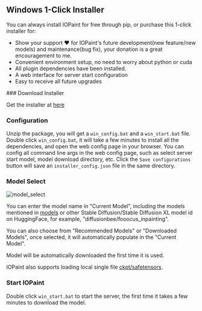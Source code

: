 
## Windows 1-Click Installer

You can always install IOPaint for free through pip, or purchase this 1-click installer for:

- Show your support ❤️ for IOPaint's future development(new feature/new models) and maintenance(bug fix), your donation is a great encouragement to me.
- Convenient environment setup, no need to worry about python or cuda
- All plugin dependencies have been installed.
- A web interface for server start configuration
- Easy to receive all future upgrades

<Steps>
### Download Installer

Get the installer at [here](https://panicbyte.lemonsqueezy.com/checkout/buy/8bb260b9-b650-4748-8dd8-b27f6fa0aa0e)

### Configuration

Unzip the package, you will get a `win_config.bat` and a `win_start.bat` file. 
Double click `win_config.bat`, it will take a few minutes to install all the dependencies, and open the web config page in your browser. 
You can config all command line args in the web config page, such as select server start model, model download directory, etc. 
Click the `Save configurations` button will save an `installer_config.json` file in the same directory.

### Model Select

![model_select](../../public/model_select.png)

You can enter the model name in "Current Model", including the models mentioned in [models](https://www.iopaint.com/models) 
or other Stable Diffusion/Stable Diffusion XL model id on HuggingFace, for example, "diffusionbee/fooocus_inpainting".

You can also choose from "Recommended Models" or "Downloaded Models", once selected, it will automatically populate in the "Current Model".

Model will be automatically downloaded the first time it is used.

IOPaint also supports loading local single file [ckpt/safetensors](https://www.iopaint.com/models#load-ckptsafetensors).

### Start IOPaint

Double click `win_start.bat` to start the server, the first time it takes a few minutes to download the model.

</Steps>

